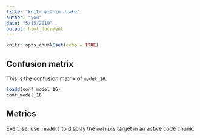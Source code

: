 ```yaml
---
title: "knitr within drake"
author: "you"
date: "5/15/2019"
output: html_document
---
```


```r
knitr::opts_chunk$set(echo = TRUE)
```

## Confusion matrix

This is the confusion matrix of `model_16`.

```r
loadd(conf_model_16)
conf_model_16
```

## Metrics

Exercise: use `readd()` to display the `metrics` target in an active code chunk.
